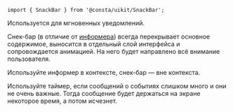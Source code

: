 
```tsx
import { SnackBar } from '@consta/uikit/SnackBar';
```

Используется для мгновенных уведомлений.

Снек-бар (в отличие от [информера](##LIBS.LIB.STAND/lib:uikit/stand:components-informer-stable))
всегда перекрывает основное содержимое, выносится в отдельный слой интерфейса
и сопровождается анимацией. На него будет направлено всё внимание пользователя.

Используйте информер в контексте, снек-бар — вне контекста.

Используйте таймер, если сообщений о событиях слишком много и они не очень важные.
Тогда сообщение будет держаться на экране некоторое время, а потом исчезнет.

<SnackBarExampleSimple />
